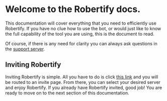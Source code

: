# Welcome to the Robertify docs.

This documentation will cover everything that you need to efficiently use Robertify. If you have no clue how to use the bot, or would just like to know the full capability of the tool you are using, this is the document to read.

Of course, if there is any need for clarity you can always ask questions in the [support server]().

## Inviting Robertify
Inviting Robertify is simple. All you have to do is click [this link]() and you will be routed to an invite page. From there, you can select your desired server and enjoy Robertify. If you already have Robertify invited, good job! You are ready to move on to the next section of this documentation.